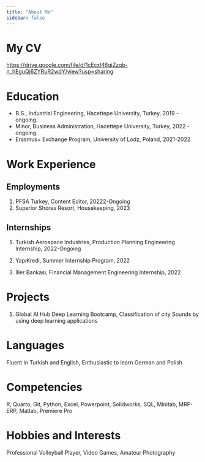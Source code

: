 ```yaml
---
title: "About Me"
sidebar: false 
---
```


# My CV

<https://drive.google.com/file/d/1cEcxl46giZzqb-n_hEguQj6ZYRuR2wdY/view?usp=sharing>

# Education

-   B.S., Industrial Engineering, Hacettepe University, Turkey, 2019 - ongoing.
-   Minor, Business Administration, Hacettepe University, Turkey, 2022 - ongoing.
-   Erasmus+ Exchange Program, University of Lodz, Poland, 2021-2022

# Work Experience

## Employments

1.  PFSA Turkey, Content Editor, 20222-Ongoing
2.  Superior Shores Resort, Housekeeping,  2023

## Internships

1.  Turkish Aerospace Industries, Production Planning Engineering Internship, 2022-Ongoing

2.  YapıKredi, Summer Internship Program, 2022

3.  İller Bankası, Financial Management Engineering Internship, 2022

# Projects

1.  Global AI Hub Deep Learning Bootcamp, Classification of city Sounds by using deep learning applications

# Languages

Fluent in Turkish and English, Enthusiastic to learn German and Polish

# Competencies

R, Quarto, Git, Python, Excel, Powerpoint, Solidworks, SQL, Minitab, MRP-ERP, Matlab, Premiere Pro

# Hobbies and Interests

Professional Volleyball Player, Video Games, Amateur Photography
